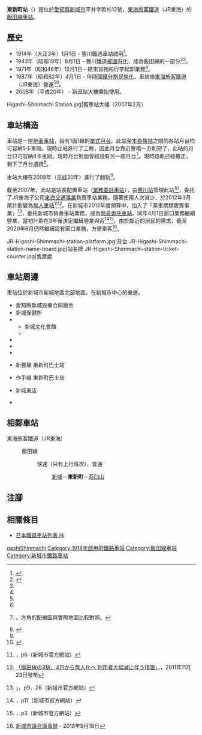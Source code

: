 {{NoteTA
|T=zh-hans:东新町站;zh-hk:東新町站;zh-tw:東新町車站;
|1=zh-hans:东新町站;zh-hk:東新町站;zh-tw:東新町車站;
}}
{{Infobox station
|公司色 = #f77321
|站名 = 東新町
|圖片 = Chausuyama.JPG
|圖片說明 = 車站大樓（2009年9月）
|日文原名 = 東新町
|平假名 = ひがししんまち
|羅馬拼音 = Higashi-Shimmachi
|副站名 = 
|電報略號 = シシ
|所在地 = {{JPN}}[[愛知縣|愛知縣]][[新城市|新城市]]平井字若杉12號
|座標 = {{coord|34|54|21.37|N|137|30|9.77|E|type:railwaystation_region:JP-24|display=inline,title}}
|車站構造 = [[地面車站|地面車站]]
|月台配置 = 1面1線
|啟用年月日 = 1914年（[[大正|大正]]3年）1月1日
|廢站年月日 = 
|乘客人數 = 512<ref>JR東海移動等便利化取組報告書</ref>
|上下車人次 = 
|統計年度 = 2019
|轉車 = 
|全寬備註 = [[簡易委託車站|簡易委託車站]]
|adjacent = {{Adjacent stations|system=東海旅客鐵道|line=CD|left=新城|right=茶臼山|note-left=1.0km|note-mid=距離[[豐橋站|豐橋]]22.6km|note-right=1.2km}}
}}
'''東新町站'''（{{jpn|j=東新町駅|hg=ひがししんまちえき|rm=Higashi-Shimmachi eki|f=y}}）是位於[[愛知縣|愛知縣]][[新城市|新城市]]平井字若杉12號，[[東海旅客鐵道|東海旅客鐵道]]（JR東海）的[[飯田線|飯田線]][[鐵路車站|車站]]。

== 歷史 ==
* 1914年（大正3年）1月1日 - 豐川鐵道車站啟用<ref name="hensen">{{Cite book|author=石野哲（編）|title=停車場変遷大事典 国鉄・JR編|publisher=[[JTB|JTB]]|year=1998|pages=99頁|isbn=978-4-533-02980-6|language=ja}}</ref>。
* 1943年（昭和18年）8月1日 - 豐川鐵道[[戰時收購私鐵|被國有化]]，成為飯田線的一部分<ref name="sone03">{{Cite journal|author={{Translink|ja|曽根悟|曾根悟}}（監修） |journal=週刊 歴史でめぐる鉄道全路線 国鉄・JR |editor=朝日新聞出版分冊百科編集部（編集） |publisher={{Translink|ja|朝日新聞出版}} |issue=3 |title=飯田線・身延線・小海線 |date=2009-07-26 |pages=15-17 |language=ja }}</ref><ref name="hensen"/>。
* 1971年（昭和46年）12月1日 - 結束貨物和行李起卸業務<ref name="hensen"/>。
* 1987年（昭和62年）4月1日 - 伴隨[[國鐵分割民營化|國鐵分割民營化]]，車站由[[東海旅客鐵道|東海旅客鐵道]]（JR東海）營運<ref name="sone03"/><ref name="hensen"/>。
* 2008年（平成20年） - 新車站大樓開始使用。

<gallery widths="170px">
Higashi-Shinmachi Station.jpg|舊車站大樓（2007年2月）
</gallery>

== 車站構造 ==
車站是一座[[地面車站|地面車站]]，設有1面1線的[[單式月台|單式月台]]。此站至[[本長篠站|本長篠站]]之間的各站月台均可容納5卡車廂。現時此站進行了工程，因此月台靠近豐橋一方削短了，此站的月台只可容納4卡車廂。現時月台對面曾經設有另一座月台<ref name="haisen">{{Cite book|author={{Translink|ja|川島令三}}|title=中部ライン全線・全駅・全配線|year=2010|publisher=[[講談社|講談社]]|isbn=978-4-06-270064-1|pages=34頁（配線圖）、76頁|volume=第4卷 鹽尻站至名古屋東部}}。方角的配線圖與實際地圖比較對照。</ref>。現時路軌已經撒走，剩下了月台遺蹟<ref>{{Cite book|author=笠原香・塚本雅啓|title=タイムスリップ飯田線|publisher={{Translink|ja|大正出版}}|year=2007|pages=95頁|isbn=978-4-8117-0657-3|language=ja}}</ref>。

車站大樓在2008年（[[平成|平成]]20年）進行了翻新<ref name="haisen"/>。

截至2007年，此站是站長配置車站（[[業務委託車站|業務委託車站]]），由[[豐川站_(愛知縣)|豐川站]]管理此站<ref name="jrc20">{{Cite book|author=東海旅客鉄道（編）|title=東海旅客鉄道20年史|publisher=東海旅客鉄道|year=2007|pages=732・733頁|language=ja}}</ref>，委托了JR東海子公司[[東海交通事業|東海交通事業]]負責車站業務。隨著使用人次減少，於2012年3月尾計劃變為[[無人車站|無人車站]]<ref>{{PDFlink|[http://www.city.shinshiro.lg.jp/index.cfm/7,21621,c,html/21621/shinshiro_gikai_2012_02.pdf 『しんしろ市議会だより』No.27 平成24年2月15日]}}{{ja icon}}，p6（新城市官方網站）</ref><ref>[http://www.higashiaichi.co.jp/newspaper/befor_today/111123t/11112306.html 「飯田線の3駅、4月から無人化へ 利用者大幅減に伴う措置」]{{Dead link}}，{{Translink|ja|東愛知新聞}}，2011年11月23日發布</ref>。在新城市2012年度預算中，加入了「乘車票類販賣事業」<ref>{{PDFlink|「[http://www.city.shinshiro.lg.jp/index.cfm/7,26424,c,html/26424/20120213-172350.pdf 新城市 平成24年度予算案の概要]}}」{{ja icon}}，p9、26（新城市官方網站）</ref>，委托新城市負責車站業務，成為[[簡易委託車站|簡易委託車站]]。同年4月1日窗口業務繼續營業。當初計劃在3年後決定繼續營業與否<ref>{{PDFlink|[http://www.city.shinshiro.lg.jp/index.cfm/7,27994,c,html/27994/20120516-131501.pdf 『しんしろ市議会だより』N0.28 平成24年5月15日] }}{{ja icon}}，p11（新城市官方網站）</ref><ref>{{PDFlink|[http://www.city.shinshiro.lg.jp/index.cfm/7,23741,c,html/23741/20120612-133810.pdf 『平成24年3月定例会 予算・決算委員会（当初予算）記録』]}}{{ja icon}}，p3（新城市官方網站）</ref>。由於鄰近的居民的需求，截至2020年6月仍然繼續設有窗口業務，方便乘客<ref>[http://www.city.shinshiro.lg.jp/index.cfm/7,23741,c,html/23741/20181214-165242.pdf 新城市議会議事録] {{Wayback|url=http://www.city.shinshiro.lg.jp/index.cfm/7,23741,c,html/23741/20181214-165242.pdf |date=20191002055347 }}{{ja icon}} - 2018年9月18日</ref>。

<gallery widths="170px">
JR-Higashi-Shimmachi-station-platform.jpg|月台
JR-Higashi-Shimmachi-station-name-board.jpg|站名牌
JR-Higashi-Shimmachi-station-ticket-counter.jpg|售票處
</gallery>

== 車站周邊 ==
車站位於新城市新城地區北部地區，在新城市中心的東邊。

* 愛知縣新城設樂合同廳舍
* 新城保健所
* {{Translink|ja|新城地域文化広場|新城地域文化廣場}}
** 新城文化會館
** {{Translink|ja|新城図書館|新城圖書館}}
* {{Translink|ja|愛知県立新城高等学校|愛知縣立新城高等學校}}
* {{Translink|ja|桜淵公園|櫻淵公園}}
* {{Translink|ja|国道151号|國道151號}}
* {{Translink|ja|豊鉄バス|豐鐵巴士}}新豐線 東新町巴士站
* {{Translink|ja|新城市Sバス|新城市S巴士}}作手線 東新町巴士站
* {{Translink|ja|スギヤマ薬品|杉山藥品}}新城東店
* {{Translink|ja|愛知県道444号東新町停車場線|愛知縣道444號東新町停車場線}}

== 相鄰車站 ==
; 東海旅客鐵道（JR東海）
: {{JR海車站編號|CD}} 飯田線
:: {{Color|#0066ff|■}}快速（只有上行班次）、{{Color|gray|■}}普通
::: [[新城站_(愛知縣)|新城]]－'''東新町'''－[[茶臼山站|茶臼山]]

== 注腳 ==
{{Reflist}}
== 相關條目 ==
* [[日本鐵路車站列表_Hi|日本鐵路車站列表 Hi]]
{{飯田線}}
{{DEFAULTSORT:Higashi-Shimmachi}}
[[Category:日本鐵路車站_Hi|gashiShinmachi]]
[[Category:1914年啟用的鐵路車站|Category:1914年啟用的鐵路車站]]
[[Category:飯田線車站|Category:飯田線車站]]
[[Category:新城市鐵路車站|Category:新城市鐵路車站]]